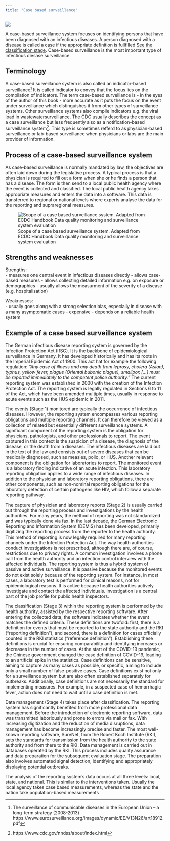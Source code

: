 ```yaml
---
title: "Case based surveillance"
---
```



:::: {layout="[ 20, 80 ]"}

::: {#first-column}
![](../img/icons/indicator_based_surveillance.jpg)

:::

::: {#second-column}
A case-based surveillance system focuses on identifying persons that have been diagnosed with an infectious diseases. A person diagnosed with a disease is called a case if the appropriate definition is fullfilled [See the classification stage](../stages/stage4.qmd). Case-based surveillance is the most important type of infectious diesase surveillance.  
:::

::::
## Terminology
A case-based surveillance system is also called an indicator-based surveillance^[The surveillance of communicable diseases in the European Union – a long-term strategy (2008-2013) https://www.eurosurveillance.org/images/dynamic/EE/V13N26/art18912.pdf]  It is called indicator to convey that the focus lies on the compilation of indicators. The term case-based surveillance is - in the eyes of the author of this book - more accurate as it puts the focus on the event under surveillance which distinguishes it from other types of surveillance systems. Other surveillance systems also compile indicators e.g. the viral load in wastewatersurveillance. 
The CDC usually describes the concept as a case surveillance but less frequently also as a notification-based surveillance system^[https://www.cdc.gov/nndss/about/index.html].
This type is sometimes refferd to as physician-based surveillance or lab-based surveillance when physicians or labs are the main provider of information.


## Process of a case-based surveillance system
As case-based surveillance is normally mandated by law, the objectives are often laid down during the legislative process. A typical process is that a physician is required to fill out a form when she or he finds a person that has a disease. The form is then send to a local public health agency where the event is collected and classified. The local public health agency takes appropriate measures and enters the data into a software. This data is transferred to regional or national levels where experts analyse the data for the reporting and supraregional measures. 

![Scope of a case based surveillance system. Adapted from ECDC Handbook Data quality monitoring and surveillance system evaluation](../img/types_scope.jpg)

## Strengths and weaknesses
Strengths:  
- measures one central event in infectious diseases directly 
- allows case-based measures
- allows collecting detailed information e.g. on exposure or demographics
- usually allows the measurment of the severity of a disease (e.g. hospitalisation)

Weaknesses:  
- usually goes along with a strong selection bias, especially in disease with a many asymptomatic cases
- expensive
- depends on a reliable health system

## Example of a case based surveillance system
The German infectious disease reporting system is governed by the Infection Protection Act (IfSG). It is the backbone of epidemiological surveillance in Germany. It has developed historically and has its roots in the Imperial Epidemic Act of 1900. This act hat for example the following regulation: _“Any case of illness and any death from leprosy, cholera (Asian), typhus, yellow fever, plague (Oriental bubonic plague), smallpox […] must be reported immediately to the competent police authority.”_ The current reporting system was established in 2000 with the creation of the Infection Protection Act. The reporting system is legally regulated in Sections 6 to 11 of the Act, which have been amended multiple times, usually in response to acute events such as the HUS epidemic in 2011.

The events (Stage 1) monitored are typically the occurrence of infectious diseases. However, the reporting system encompasses various reporting obligations and multiple reporting channels. It can therefore be viewed as a collection of related but essentially different surveillance systems. A significant component of the reporting system is the obligation for physicians, pathologists, and other professionals to report. The event captured in this context is the suspicion of a disease, the diagnosis of the disease, or the death from a  diseases. The infectious diseases are laid out in the text of the law and consists out of severe diseases that can be medically diagnosed, such as measles, polio, or HUS. Another relevant component is the obligation for laboratories to report. The monitored event is a laboratory finding indicative of an acute infection. This laboratory reporting obligation applies to a wide range of infectious diseases. In addition to the physician and laboratory reporting obligations, there are other components, such as non-nominal reporting obligations for the laboratory detection of certain pathogens like HIV, which follow a separate reporting pathway.

The capture of physician and laboratory reports (Stage 2) is usually carried out through the reporting process and investigations by the health authorities. For many years, the method of reporting was not standardized and was typically done via fax. In the last decade, the German Electronic Reporting and Information System (DEMIS) has been developed, primarily digitizing the reporting process from the reporter to the health authority. This method of reporting is now legally required for many reporting channels under the Infection Protection Act. The way health authorities conduct investigations is not prescribed, although there are, of course, restrictions due to privacy rights. A common investigation involves a phone call from the health authority and an infection control interview with the affected individuals. The reporting system is thus a hybrid system of passive and active surveillance. It is passive because the monitored events do not exist solely because of the reporting system. For instance, in most cases, a laboratory test is performed for clinical reasons, not for epidemiological reasons. It is active because health authorities actively investigate and contact the affected individuals. Investigation is a central part of the job profile for public health inspectors.

The classification (Stage 3) within the reporting system is performed by the health authority, assisted by the respective reporting software. After entering the collected data, the software indicates whether the event matches the defined criteria. These definitions are twofold: first, there is a definition for events that must be reported to the state authority and the RKI ("reporting definition"), and second, there is a definition for cases officially counted in the RKI statistics ("reference definition"). Establishing these definitions is crucial for ensuring comparability and identifying increases or decreases in the number of cases. At the start of the COVID-19 pandemic, the Chinese government changed the case definition of COVID-19, leading to an artificial spike in the statistics. Case definitions can be sensitive, aiming to capture as many cases as possible, or specific, aiming to include only a small number of false-positive cases. Case definitions exist not only for a surveillance system but are also often established separately for outbreaks. Additionally, case definitions are not necessarily the standard for implementing measures. For example, in a suspected case of hemorrhagic fever, action does not need to wait until a case definition is met.

Data management (Stage 4) takes place after classification. The reporting system has significantly benefited from more professional data management. Before the introduction of electronic reporting software, data was transmitted laboriously and prone to errors via mail or fax. With increasing digitization and the reduction of media disruptions, data management has become increasingly precise and faster. The most well-known reporting software, SurvNet, from the Robert Koch Institute (RKI), sets the standards for transmission from the health authority to the state authority and from there to the RKI. Data management is carried out in databases operated by the RKI. This process includes quality assurance and data preparation for the subsequent evaluation stage. The preparation also involves automated signal detection, identifying and appropriately displaying potential outbreaks.

The  analysis of the reporting system’s data occurs at all three levels: local, state, and national. This is similar to the interventions taken. Usually the local agency takes case based measurements, whereas the state and the nation take population-based measurements  

